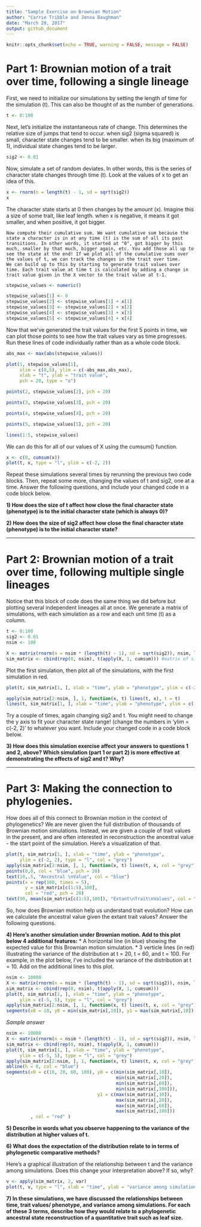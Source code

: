 ```yaml
---
title: "Sample Exercise on Brownian Motion"
author: "Carrie Tribble and Jenna Baughman"
date: "March 20, 2017"
output: github_document
---
```


```r
knitr::opts_chunk$set(echo = TRUE, warning = FALSE, message = FALSE)
```

# Part 1: Brownian motion of a trait over time, following a single lineage

First, we need to initialize our simulations by setting the length of time for the simulation (t). This can also be thought of as the number of generations. 
```r
t <- 0:100  
```
    
Next, let's initialize the instantaneous rate of change. This determines the relative size of jumps that tend to occur. when sig2 (sigma squared) is small, character state changes tend to be smaller. when its big (maximum of 1), individual state changes tend to be larger.
```r
sig2 <- 0.01 
```
    
Now, simulate a set of random deviates. In other words, this is the series of character state changes through time (t). Look at the values of x to get an idea of this. 
```r
x <- rnorm(n = length(t) - 1, sd = sqrt(sig2))
x
```
The character state starts at 0 then changes by the amount (x). Imagine this a size of some trait, like leaf length. when x is negative, it means it got smaller, and when positive, it got bigger.
    
    Now compute their cumulative sum. We want cumulative sum because the state a character is in at any time (t) is the sum of all its past transitions. In other words, it started at "0", got bigger by this much, smaller by that much, bigger again, etc. You add those all up to see the state at the end! If we plot all of the cumulative sums over the values of t, we can track the changes in the trait over time.  
    We can build up to this by starting to generate trait values over time. Each trait value at time t is calculated by adding a change in trait value given in the X vector to the trait value at t-1. 
```r
stepwise_values <- numeric()

stepwise_values[1] <- 0
stepwise_values[2] <- stepwise_values[1] + x[1]
stepwise_values[3] <- stepwise_values[2] + x[2]
stepwise_values[4] <- stepwise_values[3] + x[3]
stepwise_values[5] <- stepwise_values[4] + x[4]
```

Now that we've generated the trait values for the first 5 points in time, we can plot those points to see how the trait values vary as time progresses. Run these lines of code individually rather than as a whole code block.
```r
abs_max <- max(abs(stepwise_values))

plot(1, stepwise_values[1], 
     xlim = c(0,5), ylim = c(-abs_max,abs_max), 
     xlab = "t", ylab = "trait value", 
     pch = 20, type = "o")

points(2, stepwise_values[2], pch = 20)

points(3, stepwise_values[3], pch = 20)

points(4, stepwise_values[4], pch = 20)

points(5, stepwise_values[5], pch = 20)

lines(1:5, stepwise_values)
```


We can do this for all of our values of X using the cumsum() function.
```r
x <- c(0, cumsum(x))
plot(t, x, type = "l", ylim = c(-2, 2))
```
    

Repeat these simulations several times by rerunning the previous two code blocks. Then, repeat some more, changing the values of t and sig2, one at a time. Answer the following questions, and include your changed code in a code block below.  

**1) How does the size of t affect how close the final character state (phenotype) is to the initial character state (which is always 0)?**

**2) How does the size of sig2 affect how close the final character state (phenotype) is to the initial character state?**

-----------------------------

# Part 2: Brownian motion of a trait over time, following multiple single lineages
    
Notice that this block of code does the same thing we did before but plotting several independent lineages all at once. We generate a matrix of simulations, with each simulation as a row and each unit time (t) as a column. 
```r
t <- 0:100
sig2 <- 0.01
nsim <- 100

X <- matrix(rnorm(n = nsim * (length(t) - 1), sd = sqrt(sig2)), nsim, length(t) - 1)
sim_matrix <- cbind(rep(0, nsim), t(apply(X, 1, cumsum))) #matrix of simulations
```
    
Plot the first simulation, then plot all of the simulations, with the first simulation in red.
```r
plot(t, sim_matrix[1, ], xlab = "time", ylab = "phenotype", ylim = c(-2, 2), type = "l")

apply(sim_matrix[2:nsim, ], 1, function(x, t) lines(t, x), t = t)
lines(t, sim_matrix[1, ], xlab = "time", ylab = "phenotype", ylim = c(-2, 2), col = "red")
```
    
Try a couple of times, again changing sig2 and t. You might need to change the y axis to fit your character state range! (change the numbers in 'ylim = c(-2, 2)' to whatever you want. Include your changed code in a code block below. 

**3) How does this simulation exercise affect your answers to questions 1 and 2, above? Which simulation (part 1 or part 2) is more effective at demonstrating the effects of sig2 and t? Why?**
    
-----------------------------
    
# Part 3: Making the connection to phylogenies. 
    
How does all of this connect to Brownian motion in the context of phylogenetics? We are never given the full distribution of thousands of Brownian motion simulations. Instead, we are given a couple of trait values in the present, and are often interested in reconstruction the ancestral value - the start point of the simulation. Here's a visualization of that. 
```r
plot(t, sim_matrix[1, ], xlab = "time", ylab = "phenotype", 
     ylim = c(-2, 2), type = "l", col = "grey")
apply(sim_matrix[2:nsim, ], 1, function(x, t) lines(t, x, col = "grey"), t = t)
points(0,0, col = "blue", pch = 20)
text(10,.5, "Ancestral \nValue", col = "blue")
points(x = rep(100, times = 5), 
       y = sim_matrix[c(1:5),100],
       col = "red", pch = 20)
text(90, mean(sim_matrix[c(1:5),100]), "Extant\nTrait\nValues", col = "red")
```
    
So, how does Brownian motion help us understand trait evolution? How can we calculate the ancestral value given the extant trait values? Answer the following questions. 
    
**4) Here's another simulation under Brownian motion. Add to this plot below 4 additional features:**
    * A horizontal line (in blue) showing the expected value for this Brownian motion simulation.
    * 3 verticle lines (in red) illustrating the variance of the distribution at t = 20, t = 60, and t = 100. For example, in the plot below, I've included the variance of the distribution at t = 10. Add on the additional lines to this plot. 
```r
nsim <- 10000
X <- matrix(rnorm(n = nsim * (length(t) - 1), sd = sqrt(sig2)), nsim, length(t) - 1)
sim_matrix <- cbind(rep(0, nsim), t(apply(X, 1, cumsum)))
plot(t, sim_matrix[1, ], xlab = "time", ylab = "phenotype", 
     ylim = c(-5, 5), type = "l", col = "grey")
apply(sim_matrix[2:nsim, ], 1, function(x, t) lines(t, x, col = "grey"), t = t)
segments(x0 = 10, y0 = min(sim_matrix[,10]), y1 = max(sim_matrix[,10]), col = "red" )
```
    
*Sample answer*
```r
nsim <- 10000
X <- matrix(rnorm(n = nsim * (length(t) - 1), sd = sqrt(sig2)), nsim, length(t) - 1)
sim_matrix <- cbind(rep(0, nsim), t(apply(X, 1, cumsum)))
plot(t, sim_matrix[1, ], xlab = "time", ylab = "phenotype", 
     ylim = c(-5, 5), type = "l", col = "grey")
apply(sim_matrix[2:nsim, ], 1, function(x, t) lines(t, x, col = "grey"), t = t)
abline(h = 0, col = "blue")
segments(x0 = c(10, 20, 60, 100), y0 = c(min(sim_matrix[,10]), 
                                         min(sim_matrix[,20]),
                                         min(sim_matrix[,60]),
                                         min(sim_matrix[,100])),
                                  y1 = c(max(sim_matrix[,10]), 
                                         max(sim_matrix[,20]),
                                         max(sim_matrix[,60]),
                                         max(sim_matrix[,100]))
         , col = "red" )
```
    
**5) Describe in words what you observe happening to the variance of the distribution at higher values of t.**

**6) What does the expectation of the distribution relate to in terms of phylogenetic comparative methods?**

Here's a graphical illustration of the relationship between t and the variance among simulations. Does this change your interpretation above? If so, why? 
```r
v <- apply(sim_matrix, 2, var)
plot(t, v, type = "l", xlab = "time", ylab = "variance among simulations")
```
    
**7) In these simulations, we have discussed the relationships between time, trait values/ phenotype, and variance among simulations. For each of these 3 terms, describe how they would relate to a phylogenetic ancestral state reconstruction of a quantitative trait such as leaf size.**



